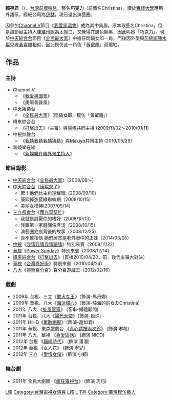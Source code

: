 {{BLP unsourced|time=2020-04-11T00:16:00+00:00}}
{{藝人
| 姓名 = 巧克力
| 類型 = 女藝人
| 圖片 = Replace this image female.svg
| 圖片尺寸 = 
| 圖片簡介 = 
| 本名 = 賴亭君
| 外文名 = 
| 外文 = 
| 羅馬拼音 = 
| 英文名 = Christina
| 綽號 = 
| 國籍 = {{ROC}}
| 民族 =
| 籍貫 =
| 出生日期 = {{Birth_date_and_age|1988|2|5}}
| 出生地點 = {{TWN}}
| 逝世日期 =  
| 逝世地點 = 
| 職業 = 模特兒
| 語言 = 
| 母校 = [[實踐大學|實踐大學]]應用外語系
| 宗教信仰 = 
| 配偶 =
| 音樂類型 = 
| 演奏樂器 = 
| 出道作 = [[我愛黑澀會|我愛黑澀會]]
| 出道日期 = 2008年
| 代表作 = [[多利安娛樂|多利安娛樂]]
| 活躍年代 = 2008-2012年
| 唱片公司 = 
| 經紀公司 = 
| 網站 = [http://www.wretch.cc/blog/chocolatelai 個人部落格]
| 相關團體 = [[我愛黑澀會|我愛黑澀會]]、[[伊林模特兒經紀公司|伊林模特兒經紀公司]]
| 獎項 = 
| IMDb = 5044956
}}

'''賴亭君'''（{{bd|1988年|2月5日||}}），[[台灣|台灣]]前[[模特兒|模特兒]]，藝名'''巧克力'''（前藝名Christina），讀於[[實踐大學|實踐大學]]應用外語系，經紀公司為[[伊林模特兒經紀公司|伊林]]，現已退出演藝圈。

因參加[[Channel_V|Channel V]]節目《[[我愛黑澀會|我愛黑澀會]]》成為其中美眉，原本取藝名Christina，但是該節目主持人[[陳建州|陳建州]]認為太拗口，又覺得其膚色黝黑，因此叫她「巧克力」。現於[[中天綜合台|中天綜合台]]節目《[[全民最大黨|全民最大黨]]》中擔任悶鍋女郎一角，而後因外型與[[中華民國總統|前總統]][[陳水扁|陳水扁]]兒媳[[黃睿靚|黃睿靚]]相似，因此模仿此一角色「黃叡靚」而爆紅。

== 作品 ==
===主持===
* Channel V 
**《[[我愛黑澀會|我愛黑澀會]]》
**《美眉普普風》
* 中天娛樂台
**《[[全民最大黨|全民最大黨]]》（悶鍋女郎／模仿「黃叡靚」）
* 緯來綜合台
**《[[打擊出去|打擊出去]]》〈主審〉與[[陽帆|陽帆]]共同主持 (2009/11/02～2010/01/11)
* 中視無線台
**《[[我猜我猜我猜猜猜|我猜我猜我猜猜猜]]》與[[Makiyo|Makiyo]]共同主持 (2010/05/29)
*新娛樂在線
**《[[新娛樂在線外景主持人|新娛樂在線外景主持人]]》

===節目錄影===
*[[中天綜合台|中天綜合台]]《[[全民最大黨|全民最大黨]]》（2008/08～）
*[[中天綜合台|中天綜合台]]《[[康熙來了|康熙來了]]》
**驚！他們比主角還耀眼（2008/09/10）
**康熙掉進藍綠蜘蛛網（2008/10/15）
**美丽女模特(2007/05/14)
*[[三立都會台|三立都會台]]《[[國光幫幫忙|國光幫幫忙]]》
**我就是討厭你的嗜好（2008/10/13）
**我跟第一家庭關係匪淺（2008/10/15）
**演藝圈疤痕背後的故事（2008/12/25）
**真不敢相信 她們居然是老外眼中的正妹（2014/03/05）
*[[中視|中視]]《[[我猜我猜我猜猜猜|我猜我猜我猜猜猜]]》特別來賓（2008/11/22）
*[[華視|華視]]《[[Power_Sunday|Power Sunday]]》特別來賓（2008/12/14）
*[[緯來綜合台|緯來綜合台]]《[[打擊出去|打擊出去]]》（首播2010/04/20，前、後代主審大對決）
*[[華視|華視]]《[[台灣真好康|台灣真好康]]》特別來賓（2010/04/24）
*[[八大電視|八大]]《[[娛樂百分百|娛樂百分百]]》百分百遊戲王（2012/02/16）

===戲劇===
*2009年 台視、三立《[[敗犬女王|敗犬女王]]》（飾演-馬丹娜)
*2009年 華視、八大《[[海派甜心|海派甜心]]》（飾演-薛海的前女友Christina)
*2011年 八大 《[[旋風管家_(電視劇)|旋風管家]]》 (客串-婚禮顧問) 
*2011年 台視、八大《[[陽光天使|陽光天使]]》（飾演-甄珠)
*2011年 HiHD《[[單數絕配|單數絕配]]》（飾演-趙如君) 
*2011年 華視、東森戲劇台 《[[真心請按兩次鈴|真心請按兩次鈴]]》 (飾演 琳希)
*2011年 八大、華視 《[[為愛固執|為愛固執]]》 (飾演 NICO)
*2012年 台視 《[[巔峰時代|巔峰時代]]》 (飾演 潘潘)
*2012年 台視 《[[女人花|女人花]]》 (飾演 寧兒)
*2012年 三立  《[[愛情女僕|愛情女僕]]》(飾演 小鄭)

===舞台劇=== 
*2011年 全民大劇團 《[[瘋狂電視台|瘋狂電視台]]》 (飾演 巧巧)

[[Category:我愛黑澀會|L賴]]
[[Category:台灣電視女演員|Category:台灣電視女演員]]
[[Category:台灣女性模特兒|L賴]]
[[Category:實踐大學校友|L]]
[[Category:賴姓|T亭]]
[[Category:臺灣模仿藝人|Category:臺灣模仿藝人]]